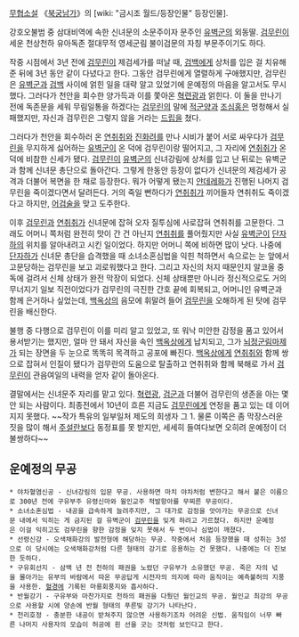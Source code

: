 [[무협소설]] 《[[북궁남가]]》의 [wiki: "금시조 월드/등장인물" 등장인물].

강호오불범 중 삼대비역에 속한 신녀문의 소문주이자 문주인 [[유벽군]]의 외동딸. [[검무린]]이 세운 천상천하 유아독존 절대무적 영세군림 불이검문의 자칭 부문주이기도 하다.

작중 시점에서 3년 전에 [[검무린]]이 제검세가를 떠날 때, [[검백]]에게 상처를 입은 걸 치유해준 뒤에 3년 동안 같이 다녔다고 한다. 그동안 검무린에게 열렬하게 구애했지만, 검무린은 [[유벽군]]과 [[검백]] 사이에 얽힌 일을 대략 알고 있었기에 운예정의 마음을 알고서도 무시했다. 그러다가 천안을 회수한 양가득과 이를 쫓아온 [[혁련광]]과 얽힌다. 이 둘을 만나기 전에 독존문을 세워 무림일통을 하겠다는 [[검무린]]의 말에 [[적군양]]과 [[조심홍]]은 멍청해서 실패했지만, 자신과 검무린은 그렇지 않을 거라는 [[드립]]을 쳤다.

그러다가 천안을 회수하러 온 [[연취취]]와 [[진화려]]를 만나 시비가 붙어 서로 싸우다가 [[검무린]]을 무지하게 싫어하는 [[유벽군]]이 온 덕에 검무린이랑 떨어지고, 그 자리에 [[연취취]]가 온 덕에 비참한 신세가 됐다. [[검무린]]이 [[유벽군]]의 신녀강림에 상처를 입고 난 뒤로는 유벽군과 함께 신녀문 총단으로 돌아간다. 그렇게 한동안 등장이 없다가 신녀문의 제검세가 공격과 더불어 복면을 한 채로 등장한다. 뭐가 어떻게 됐는지 [[얀데레]]화가 진행된 나머지 검무린을 죽이겠다면서 달려든다. 거의 죽일 뻔하다가 [[연취취]]가 끼어들자 연취취도 죽이겠다고 하지만, [[어검술]]을 맞고 도주한다.

이후 [[검무린]]과 [[연취취]]가 신녀문에 잡혀 오자 질투심에 사로잡혀 연취취를 고문한다. 그래도 어머니 쪽처럼 완전히 맛이 간 건 아닌지 [[연취취]]를 풀어줬지만 사실 [[유벽군]]이 [[단자하]]의 위치를 알아내려고 시킨 일이었다. 하지만 어머니 쪽에 비하면 많이 낫다. 나중에 [[단자하]]가 신녀문 총단을 습격했을 때 소녀소혼심법을 익힌 척하면서 속으로는 눈 앞에서 고문당하는 검무린을 보고 괴로워했다고 한다. 그리고 자신의 처지 때문인지 알코올 중독에 걸려서 신체 상태가 완전 막장이 되었다. 신체 상태뿐만 아니라 정신적으로도 거의 무너지기 일보 직전이었다가 검무린의 극진한 간호 끝에 회복되고, 어머니인 유벽군과 함께 은거하나 싶었는데, [[백옥상]]의 음모에 휘말려 들어 [[검무린]]을 오해하게 된 탓에 검무린을 배신한다.

불행 중 다행으로 검무린이 이를 미리 알고 있었고, 또 워낙 미안한 감정을 품고 있어서 용서받기는 했지만, 얼마 안 돼서 자신을 속인 [[백옥상]]에게 납치되고, 그가 [[뇌정군림마제]]가 되는 장면을 두 눈으로 똑똑히 목격하고 공포에 빠진다. [[백옥상]]에게 [[연취취]]와 함께 쌍으로 잡혀서 인질이 됐다가 검무란의 도움으로 탈출하고 연취취와 함께 북해로 가서 [[검무린]]이  관음여일의 내력을 얻자 같이 돌아온다.

결말에서는 신녀문주 자리를 맡고 있다. [[혁련광]], [[검군]]과 더불어 검무린의 생존을 아는 몇 안 되는 사람이다. 최종전에서 10년이 흐른 지금도 [[검무린]]에게 연정을 품고 있는 데 이어지지 못했다. ~~작가 특유의 일부일처 제도의 희생자 그 1. 물론 이쪽은 좀 막장스러운 짓을 많이 해서 [[주설란]]보다 동정표를 못 받지만, 세세히 들여다보면 오히려 운예정이 더 불쌍하다~~
== 운예정의 무공 ==
 * 야차혈염신공 - 신녀강림의 입문 무공. 사용하면 마치 야차처럼 변한다고 해서 붙은 이름으로 300년 전에 구유부주 유령신마와 윌인교주 적발항아를 무찌른 무공이다. 
 * 소녀소혼심법 - 내공을 급속하게 늘려주지만, 그 대가로 감정을 앗아가는 무공으로 신녀문 내에서 익히는 게 금지된 걸 유벽군이 [[검무린]]을 잊게 하려고 가르쳤다. 하지만 운예정은 이걸 익히고도 검무린을 향한 감정을 잊지 못해서 두 번이나 심법이 깨졌다.
 * 선령신강 - 오색채화강의 발전형에 해당하는 무공. 작중에서 처음 등장했을 때 성취는 3성으로 이 당시에는 오색채화강처럼 다른 형태의 강기로 응용하는 건 못했다. 나중에는 더 진보한 듯하다.
 * 구유회선지 - 삼백 년 전 천하의 패권을 노렸던 구유부가 소유했던 무공. 죽은 자의 넋을 몰아가는 유부의 바람에서 따온 무공답게 시전자의 의지에 따라 움직이는 예측불허의 지풍을 사용한. [[혈경]]에 기록된 마룡회풍지와 흡사하다.
 * 반월강기 - 구유부와 마찬가지로 천하의 패권을 다퉜던 월인교의 무공. 월인교 최강의 무공으로 사용할 시에 양손에 반월 형태의 푸른빛 강기가 나타난다.
 * 천리호정 - 충분한 내공이 받쳐주지 않으면 사용하기조차 어려운 신법. 움직임이 너무 빠른 나머지 사용자의 모습이 허공에 흰 선을 긋는 것처럼 보인다고 한다.

